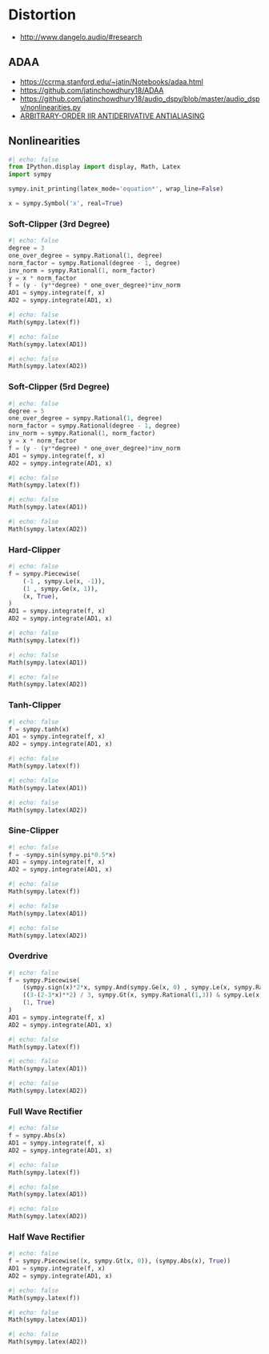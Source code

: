 # Distortion

- <http://www.dangelo.audio/#research>

## ADAA

- <https://ccrma.stanford.edu/~jatin/Notebooks/adaa.html>
- <https://github.com/jatinchowdhury18/ADAA>
- <https://github.com/jatinchowdhury18/audio_dspy/blob/master/audio_dspy/nonlinearities.py>
- [ARBITRARY-ORDER IIR ANTIDERIVATIVE ANTIALIASING](https://www.dafx.de/paper-archive/2021/proceedings/papers/DAFx20in21_paper_27.pdf)

## Nonlinearities

```python
#| echo: false
from IPython.display import display, Math, Latex
import sympy

sympy.init_printing(latex_mode='equation*', wrap_line=False)

x = sympy.Symbol('x', real=True)
```


### Soft-Clipper (3rd Degree)

```python
#| echo: false
degree = 3
one_over_degree = sympy.Rational(1, degree)
norm_factor = sympy.Rational(degree - 1, degree)
inv_norm = sympy.Rational(1, norm_factor)
y = x * norm_factor
f = (y - (y**degree) * one_over_degree)*inv_norm
AD1 = sympy.integrate(f, x)
AD2 = sympy.integrate(AD1, x)
```

```python
#| echo: false
Math(sympy.latex(f))
```

```python
#| echo: false
Math(sympy.latex(AD1))
```

```python
#| echo: false
Math(sympy.latex(AD2))
```



### Soft-Clipper (5rd Degree)

```python
#| echo: false
degree = 5
one_over_degree = sympy.Rational(1, degree)
norm_factor = sympy.Rational(degree - 1, degree)
inv_norm = sympy.Rational(1, norm_factor)
y = x * norm_factor
f = (y - (y**degree) * one_over_degree)*inv_norm
AD1 = sympy.integrate(f, x)
AD2 = sympy.integrate(AD1, x)
```

```python
#| echo: false
Math(sympy.latex(f))
```

```python
#| echo: false
Math(sympy.latex(AD1))
```

```python
#| echo: false
Math(sympy.latex(AD2))
```


### Hard-Clipper

```python
#| echo: false
f = sympy.Piecewise(
    (-1 , sympy.Le(x, -1)),
    (1 , sympy.Ge(x, 1)),
    (x, True),
)
AD1 = sympy.integrate(f, x)
AD2 = sympy.integrate(AD1, x)
```

```python
#| echo: false
Math(sympy.latex(f))
```

```python
#| echo: false
Math(sympy.latex(AD1))
```

```python
#| echo: false
Math(sympy.latex(AD2))
```


### Tanh-Clipper

```python
#| echo: false
f = sympy.tanh(x)
AD1 = sympy.integrate(f, x)
AD2 = sympy.integrate(AD1, x)
```

```python
#| echo: false
Math(sympy.latex(f))
```

```python
#| echo: false
Math(sympy.latex(AD1))
```

```python
#| echo: false
Math(sympy.latex(AD2))
```



### Sine-Clipper

```python
#| echo: false
f = -sympy.sin(sympy.pi*0.5*x)
AD1 = sympy.integrate(f, x)
AD2 = sympy.integrate(AD1, x)
```

```python
#| echo: false
Math(sympy.latex(f))
```

```python
#| echo: false
Math(sympy.latex(AD1))
```

```python
#| echo: false
Math(sympy.latex(AD2))
```

### Overdrive


```python
#| echo: false
f = sympy.Piecewise(
    (sympy.sign(x)*2*x, sympy.And(sympy.Ge(x, 0) , sympy.Le(x, sympy.Rational(1,3)))),
    ((3-(2-3*x)**2) / 3, sympy.Gt(x, sympy.Rational(1,3)) & sympy.Le(x, sympy.Rational(2,3))),
    (1, True)
)
AD1 = sympy.integrate(f, x)
AD2 = sympy.integrate(AD1, x)
```

```python
#| echo: false
Math(sympy.latex(f))
```

```python
#| echo: false
Math(sympy.latex(AD1))
```

```python
#| echo: false
Math(sympy.latex(AD2))
```

### Full Wave Rectifier


```python
#| echo: false
f = sympy.Abs(x)
AD1 = sympy.integrate(f, x)
AD2 = sympy.integrate(AD1, x)
```

```python
#| echo: false
Math(sympy.latex(f))
```

```python
#| echo: false
Math(sympy.latex(AD1))
```

```python
#| echo: false
Math(sympy.latex(AD2))
```

### Half Wave Rectifier


```python
#| echo: false
f = sympy.Piecewise((x, sympy.Gt(x, 0)), (sympy.Abs(x), True))
AD1 = sympy.integrate(f, x)
AD2 = sympy.integrate(AD1, x)
```

```python
#| echo: false
Math(sympy.latex(f))
```

```python
#| echo: false
Math(sympy.latex(AD1))
```

```python
#| echo: false
Math(sympy.latex(AD2))
```